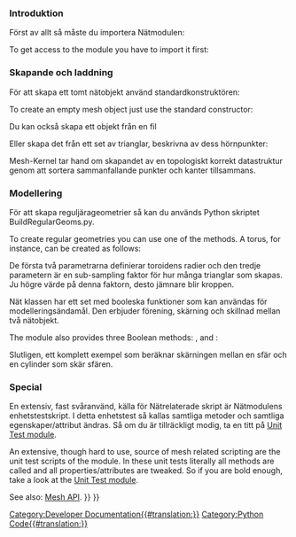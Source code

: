 <languages/>

{{TOCright}}

<div class="mw-translate-fuzzy">
=== Introduktion ===
Först av allt så måste du importera Nätmodulen:
</div>

To get access to the {{incode|Mesh}} module you have to import it first:

{{Code|code=
import Mesh
}}

<div class="mw-translate-fuzzy">
=== Skapande och laddning === 
För att skapa ett tomt nätobjekt använd standardkonstruktören:
</div>

To create an empty mesh object just use the standard constructor:

{{Code|code=
mesh = Mesh.Mesh()
}}

<div class="mw-translate-fuzzy">
Du kan också skapa ett objekt från en fil
</div>

{{Code|code=
mesh = Mesh.Mesh("D:/temp/Something.stl")
}}

Eller skapa det från ett set av trianglar, beskrivna av dess hörnpunkter:

{{Code|code=
triangles = [
# triangle 1
[-0.5000, -0.5000, 0.0000], [0.5000, 0.5000, 0.0000], [-0.5000, 0.5000, 0.0000],
#triangle 2
[-0.5000, -0.5000, 0.0000], [0.5000, -0.5000, 0.0000], [0.5000, 0.5000, 0.0000],
]
meshObject = Mesh.Mesh(triangles)
Mesh.show(meshObject)
}}

<div class="mw-translate-fuzzy">
Mesh-Kernel tar hand om skapandet av en topologiskt korrekt datastruktur genom att sortera sammanfallande punkter och kanter tillsammans.
</div>
{{Top}}
<div class="mw-translate-fuzzy">
=== Modellering === 
För att skapa reguljärageometrier så kan du används Python skriptet BuildRegularGeoms.py.
</div>

To create regular geometries you can use one of the {{incode|create*()}} methods. A torus, for instance, can be created as follows:

{{Code|code=
m = Mesh.createTorus(8.0, 2.0, 50)
Mesh.show(m)
}}

<div class="mw-translate-fuzzy">
De första två parametrarna definierar toroidens radier och den tredje parametern är en sub-sampling faktor för hur många trianglar som skapas. Ju högre värde på denna faktorn, desto jämnare blir kroppen.

Nät klassen har ett set med booleska funktioner som kan användas för modelleringsändamål. Den erbjuder förening, skärning och skillnad mellan två nätobjekt.
</div>

The {{incode|Mesh}} module also provides three Boolean methods: {{incode|union()}}, {{incode|intersection()}} and {{incode|difference()}}:

{{Code|code=
m1, m2              # are the input mesh objects
m3 = Mesh.Mesh(m1)  # create a copy of m1
m3.unite(m2)        # union of m1 and m2, the result is stored in m3
m4 = Mesh.Mesh(m1)
m4.intersect(m2)    # intersection of m1 and m2
m5 = Mesh.Mesh(m1)
m5.difference(m2)   # the difference of m1 and m2
m6 = Mesh.Mesh(m2)
m6.difference(m1)   # the difference of m2 and m1, usually the result is different to m5
}}

<div class="mw-translate-fuzzy">
Slutligen, ett komplett exempel som beräknar skärningen mellan en sfär och en cylinder som skär sfären.
</div>

{{Code|code=
import FreeCAD, Mesh
cylA = Mesh.createCylinder(2.0, 10.0, True, 1.0, 36)
cylB = Mesh.createCylinder(1.0, 12.0, True, 1.0, 36)
cylB.Placement.Base = (FreeCAD.Vector(-1, 0, 0)) # move cylB to avoid co-planar faces
pipe = cylA
pipe = pipe.difference(cylB)
pipe.flipNormals() # somehow required
doc = FreeCAD.ActiveDocument
obj = d.addObject("Mesh::Feature", "Pipe")
obj.Mesh = pipe
doc.recompute()
}}
{{Top}}
<div class="mw-translate-fuzzy">
=== Special === 
En extensiv, fast svåranvänd, källa för Nätrelaterade skript är Nätmodulens enhetstestskript. 
I detta enhetstest så kallas samtliga metoder och samtliga egenskaper/attribut ändras.
Så om du är tillräckligt modig, ta en titt på [http://free-cad.svn.sourceforge.net/viewvc/free-cad/trunk/src/Mod/Mesh/App/MeshTestsApp.py?view=markup Unit Test module].
</div>

An extensive, though hard to use, source of mesh related scripting are the unit test scripts of the {{incode|Mesh}} module. 
In these unit tests literally all methods are called and all properties/attributes are tweaked.
So if you are bold enough, take a look at the [https://github.com/FreeCAD/FreeCAD/blob/master/src/Mod/Mesh/App/MeshTestsApp.py Unit Test module].

See also: [[Mesh_API|Mesh API]].
{{Top}}
{{Powerdocnavi{{#translation:}}}}
[[Category:Developer Documentation{{#translation:}}]]
[[Category:Python Code{{#translation:}}]]
{{Mesh Tools navi{{#translation:}}}}
{{clear}}